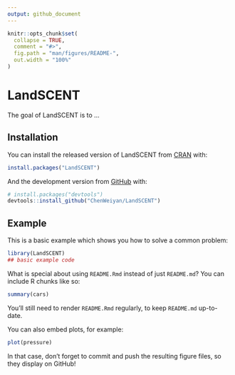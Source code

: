 ```yaml
---
output: github_document
---
```


<!-- README.md is generated from README.Rmd. Please edit that file -->

```r
knitr::opts_chunk$set(
  collapse = TRUE,
  comment = "#>",
  fig.path = "man/figures/README-",
  out.width = "100%"
)
```
# LandSCENT

<!-- badges: start -->
<!-- badges: end -->

The goal of LandSCENT is to ...

## Installation

You can install the released version of LandSCENT from [CRAN](https://CRAN.R-project.org) with:

``` r
install.packages("LandSCENT")
```

And the development version from [GitHub](https://github.com/) with:

``` r
# install.packages("devtools")
devtools::install_github("ChenWeiyan/LandSCENT")
```
## Example

This is a basic example which shows you how to solve a common problem:

```r
library(LandSCENT)
## basic example code
```

What is special about using `README.Rmd` instead of just `README.md`? You can include R chunks like so:

```r
summary(cars)
```

You'll still need to render `README.Rmd` regularly, to keep `README.md` up-to-date.

You can also embed plots, for example:

```r
plot(pressure)
```

In that case, don't forget to commit and push the resulting figure files, so they display on GitHub!
